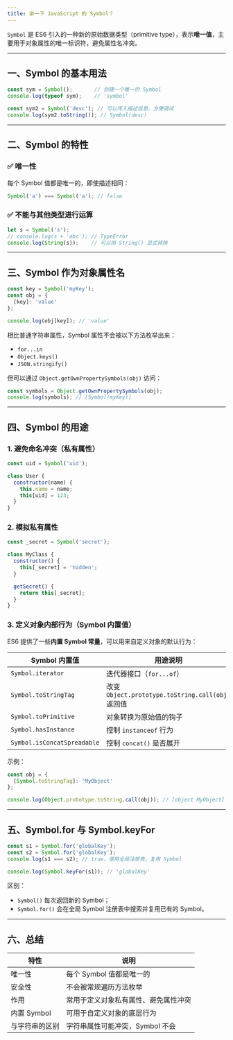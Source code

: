 ```yaml
---
title: 讲一下 JavaScript 的 Symbol？
---
```


`Symbol` 是 ES6 引入的一种新的原始数据类型（primitive type），表示**唯一值**，主要用于对象属性的唯一标识符，避免属性名冲突。

---

## 一、Symbol 的基本用法

```js
const sym = Symbol();       // 创建一个唯一的 Symbol
console.log(typeof sym);    // 'symbol'

const sym2 = Symbol('desc'); // 可以传入描述信息，方便调试
console.log(sym2.toString()); // Symbol(desc)
```

---

## 二、Symbol 的特性

### ✅ 唯一性

每个 Symbol 值都是唯一的，即使描述相同：

```js
Symbol('a') === Symbol('a'); // false
```

### ✅ 不能与其他类型进行运算

```js
let s = Symbol('s');
// console.log(s + 'abc'); // TypeError
console.log(String(s));    // 可以用 String() 显式转换
```

---

## 三、Symbol 作为对象属性名

```js
const key = Symbol('myKey');
const obj = {
  [key]: 'value'
};

console.log(obj[key]); // 'value'
```

相比普通字符串属性，Symbol 属性不会被以下方法枚举出来：

* `for...in`
* `Object.keys()`
* `JSON.stringify()`

但可以通过 `Object.getOwnPropertySymbols(obj)` 访问：

```js
const symbols = Object.getOwnPropertySymbols(obj);
console.log(symbols); // [Symbol(myKey)]
```

---

## 四、Symbol 的用途

### 1. 避免命名冲突（私有属性）

```js
const uid = Symbol('uid');

class User {
  constructor(name) {
    this.name = name;
    this[uid] = 123;
  }
}
```

### 2. 模拟私有属性

```js
const _secret = Symbol('secret');

class MyClass {
  constructor() {
    this[_secret] = 'hidden';
  }

  getSecret() {
    return this[_secret];
  }
}
```

### 3. 定义对象内部行为（Symbol 内置值）

ES6 提供了一些**内置 Symbol 常量**，可以用来自定义对象的默认行为：

| Symbol 内置值                  | 用途说明                                         |
| --------------------------- | -------------------------------------------- |
| `Symbol.iterator`           | 迭代器接口（`for...of`）                            |
| `Symbol.toStringTag`        | 改变 `Object.prototype.toString.call(obj)` 返回值 |
| `Symbol.toPrimitive`        | 对象转换为原始值的钩子                                  |
| `Symbol.hasInstance`        | 控制 `instanceof` 行为                           |
| `Symbol.isConcatSpreadable` | 控制 `concat()` 是否展开                           |

示例：

```js
const obj = {
  [Symbol.toStringTag]: 'MyObject'
};

console.log(Object.prototype.toString.call(obj)); // [object MyObject]
```

---

## 五、Symbol.for 与 Symbol.keyFor

```js
const s1 = Symbol.for('globalKey');
const s2 = Symbol.for('globalKey');
console.log(s1 === s2); // true，使用全局注册表，复用 Symbol

console.log(Symbol.keyFor(s1)); // 'globalKey'
```

区别：

* `Symbol()` 每次返回新的 Symbol；
* `Symbol.for()` 会在全局 Symbol 注册表中搜索并复用已有的 Symbol。

---

## 六、总结

| 特性        | 说明                  |
| --------- | ------------------- |
| 唯一性       | 每个 Symbol 值都是唯一的    |
| 安全性       | 不会被常规遍历方法枚举         |
| 作用        | 常用于定义对象私有属性、避免属性冲突  |
| 内置 Symbol | 可用于自定义对象的底层行为       |
| 与字符串的区别   | 字符串属性可能冲突，Symbol 不会 |



